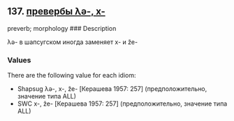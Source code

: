 ## 137. <a href =  'https://agricolamz.github.io/The_Circassian_Isoglosses_Database/137.html'>превербы λə-, x-</a>
preverb; morphology
### Description

λə- в шапсугском иногда заменяет x- и že-

### Values
There are the following value for each idiom:

* Shapsug  λə-, x-, že- [Керашева 1957: 257] (предположительно, значение типа ALL)
* SWC  x-, že- [Керашева 1957: 257] (предположительно, значение типа ALL)

